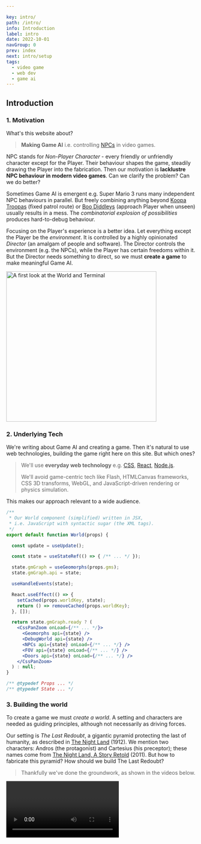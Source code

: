 ```yaml
---

key: intro/
path: /intro/
info: Introduction
label: intro
date: 2022-10-01
navGroup: 0
prev: index
next: intro/setup
tags:
  - video game
  - web dev
  - game ai
---
```



## Introduction

### 1. Motivation

What's this website about?

> **Making Game AI** i.e. controlling [NPCs](https://en.wikipedia.org/wiki/Non-player_character) in video games.

NPC stands for _Non-Player Character_ - 
every friendly or unfriendly character except for the Player.
Their behaviour shapes the game, steadily drawing the Player into the fabrication.
Then our motivation is **lacklustre NPC behaviour in modern video games**.
Can we clarify the problem?
Can we do better?

Sometimes Game AI is emergent
e.g. Super Mario 3 runs many independent NPC behaviours in parallel.
But freely combining anything beyond [Koopa Troopas](https://en.wikipedia.org/wiki/Koopa_Troopa) (fixed patrol route) or [Boo Diddleys](https://en.wikipedia.org/wiki/Boo_(character)) (approach Player when unseen) usually results in a mess.
The _combinatorial explosion of possibilities_ produces hard-to-debug behaviour.

Focusing on the Player's experience is a better idea.
Let everything except the Player be the _environment_.
It is controlled by a highly opinionated _Director_ (an amalgam of people and software).
The Director controls the environment (e.g. the NPCs), while the Player has certain freedoms within it.
But the Director needs something to direct,
so we must **create a game** to make meaningful Game AI.

<Image
  src="/pics/demo-pic-1.png"
  title="A sneak peek"
  alt="A first look at the World and Terminal"
  height="400"
  loading="lazy"
/>


### 2. Underlying Tech

We're writing about Game AI and creating a game.
Then it's natural to use web technologies, building the game right here on this site.
But which ones?

> We'll use **everyday web technology** e.g. [CSS](https://en.wikipedia.org/wiki/CSS), [React](https://en.wikipedia.org/wiki/React_(JavaScript_library)#Functional_components), [Node.js](https://en.wikipedia.org/wiki/Node.js).
>
> We'll avoid game-centric tech like Flash, HTMLCanvas frameworks, CSS 3D transforms, WebGL,
> and JavaScript-driven rendering or physics simulation.

This makes our approach relevant to a wide audience.

```jsx
/**
 * Our World component (simplified) written in JSX,
 * i.e. JavaScript with syntactic sugar (the XML tags).
 */
export default function World(props) {

  const update = useUpdate();

  const state = useStateRef(() => { /** ... */ });

  state.gmGraph = useGeomorphs(props.gms);
  state.gmGraph.api = state;

  useHandleEvents(state);

  React.useEffect(() => {
    setCached(props.worldKey, state);
    return () => removeCached(props.worldKey);
  }, []);

  return state.gmGraph.ready ? (
    <CssPanZoom onLoad={/** ... */}>
      <Geomorphs api={state} />
      <DebugWorld api={state} />
      <NPCs api={state} onLoad={/** ... */} />
      <FOV api={state} onLoad={/** ... */} />
      <Doors api={state} onLoad={/** ... */} />
    </CssPanZoom>
  ) : null;
}

/** @typedef Props ... */
/** @typedef State ... */

```


### 3. Building the world

To create a game we must _create a world_.
A setting and characters are needed as guiding principles,
although not necessarily as driving forces.

Our setting is _The Last Redoubt_, a gigantic pyramid protecting the last of humanity, as described in [The Night Land](https://en.wikipedia.org/wiki/The_Night_Land) (1912).
We mention two characters: Andros (the protagonist) and Cartesius (his preceptor);
these names come from [The Night Land, A Story Retold](https://en.wikipedia.org/wiki/The_Night_Land#Pastiche,_homages_and_sequels) (2011).
But how to fabricate this pyramid?
How should we build The Last Redoubt?

> Thankfully we've done the groundwork, as shown in the videos below.

<Video videoKey="intro-first-videos" />

<aside title="starship-geomorphs">

  The graphics above depict Geomorph 301 (a.k.a. _Bridge_) from Robert Pearce's [Starship Geomorphs 2.0](http://travellerrpgblog.blogspot.com/2018/10/the-starship-geomorphs-book-if-finally.html).
  We've recreated it using 9 of his [Starship Symbols](http://travellerrpgblog.blogspot.com/2020/08/starship-symbols-book.html),
  available as PNGs thanks to [Eric Smith](http://ericbsmith.no-ip.org/geomorphs/).
  These wonderful assets provide one of the foundation stones upon which our game is built.

</aside>

It is worth taking the time to make some observations about the above videos.

> **The game has a birdseye viewpoint**.
> Avoiding game-centric tech rules out 3D graphics (except perhaps isometric).

> **The Player moves by navigating the [navmesh](https://en.wikipedia.org/wiki/Navigation_mesh#:~:text=A%20navigation%20mesh%2C%20or%20navmesh,video%20game%20AI%20in%202000.), opening nearby doors**.
> Mouse clicks are converted into world coordinates.
> Doors are styled clickable [divs](https://developer.mozilla.org/en-US/docs/Web/API/HTMLDivElement).

> **The Player interacts via mouse clicks or touches**.
> Websites rarely use keyboard controls.

> **The Player is _situated_ with limited visual range**.
> We use two copies of the [same PNG](/geomorph/g-301--bridge.png "@new-tab") (one atop the other).
> The top one is inverted ([CSS filter](https://developer.mozilla.org/en-US/docs/Web/CSS/filter)) and masked ([CSS clip-path](https://developer.mozilla.org/en-US/docs/Web/CSS/clip-path)).

The camera ([CSS transforms](https://developer.mozilla.org/en-US/docs/Web/CSS/transform)) further restricts what can be seen, although we can peek by panning and zooming.
These points are illustrated below.

<Carousel
  baseSrc="/pics/intro-carousel/"
  height={450}
  breakpoints={{
    300: {
      slidesPerView: 1,
    },
    450: {
      slidesPerView: 2,
    },
    900: {
      slidesPerView: 3,
    },
  }}
  items={[
    { src: 'birdseye.png', label: 'Birdseye Viewpoint' },
    { src: 'open-nearby-door.png', label: 'Open door via click/touch' },
    { src: 'click-navmesh.png', label: 'Click navmesh to walk' },
    { src: 'enter-door.png', label: 'Entering door changes view'},
    { src: 'can-go-round-corners.png', label: 'Navigate around corners' },
    { src: 'open-door-see-more.png', label: 'Open door & see more' },
    { src: 'pan-zoom-see-more.png', label: 'Pan-zoom to peek' },
  ]}
/>

So our approach uses [everyday web dev tech](#index--2.-underlying-tech) as promised.
We'll interact with the real McCoy in the next section.
For those itching to see how it is built, check out [this CodeSandbox](https://codesandbox.io/s/tty-world-1-0s9wfl?file=/src/index.js "@new-tab").


### 4. Directing the world

We've made good progress towards _building_ a world.
But what about _directing it_?

<aside title="recall-our-motivation">

Recall our motivation i.e. understanding and improving Game AI.
Rather than providing independent parallel systems,
we'll intentionally modify the Player's experience, e.g.

- Spawn enemy when Player walks through 3 doors.
- Build tension by showing enemies at fringes of vision.
- Tempt Player to particular area and ambush them.
- Indicate room purpose via ghostly replay.
- Orchestrate enemy search party.

</aside>

The [videos above](#intro-first-videos) show a [_terminal_](https://xtermjs.org/ "@new-tab") (the black window with mostly green text).
We can type commands and press enter to run them.
Commands are parsed using the excellent [mvdan-sh](https://www.npmjs.com/package/mvdan-sh),
and then interpreted by our own specially written interpreter.
Collectively they convert POSIX-like commands into JavaScript and execute it.

<!-- > If Game AI (NPC behaviour) is the interaction between the Director (human-software amalgam) and the Player, -->
> Then the **Director directs by running commands in one or more terminals**.
>
> These commands may include scripts and long-running processes.


An extended example:

<Carousel
  height={220}
  pagination={{ clickable: true }}
  items={[
    <>
      <p>
        Try clicking <i>interact</i> below.
      </p>
      <p>
        After a few lines, you'll see repetitions <b>polling for cached query</b>{' '}
        (if not, click reset <Icon icon="refresh" small inline />).
        Clicking disable <Icon icon="cross-circle" small inline />,
        you'll see <b>paused session</b> and the <i>interact</i> button returns.
      </p>
    </>
    ,
    <p>
      Press <i>interact</i> again, and this time click on the 2nd tab.
      You'll see the world from the videos, we suggest you have a play around.
    </p>
    ,
    <p>
      Finally return to the 1st tab and scroll to the top.
    </p>
  ]}
/>

<Tabs
  id="intro-1"
  initEnabled={false}
  height={500}
  tabs={[
    [
      {
          type: 'terminal',
          filepath: 'intro-tty-1',
          env: { WORLD_KEY: 'intro-world-1', PROFILE: profileLookup['profile-1-a']() },
      },
      { type: 'component', filepath: 'intro-world-1' },
    ],
  ]}
  initHorizontal
  // persistLayout
/>

Let's try to understand some of the lines above.

| Line | Info |
| --- | ----------- |
| <InlineUniCode>ℹ️</InlineUniCode>`  Running /home/PROFILE` | The absolute path <InlineCode>/home/PROFILE</InlineCode> refers to a string (the terminal's initialisation script). Try typing it into the terminal, or click and paste (easier on a mobile). |
| `source /etc/util-1` | The 1st line of the string at `/home/PROFILE`. This command executes the string at <InlineCode>/etc/util-1</InlineCode> which defines util functions. |
| `source /etc/game-1` | From `/home/PROFILE`, <InlineCode>/etc/game-1</InlineCode> defines game-related functions. List all functions via <InlineCode>declare</InlineCode>. Those with a dev console can <InlineCode>declare \| log</InlineCode>. |
| `awaitWorld` | From `/home/PROFILE`, this command awaits a world whose identifier is the string at <InlineCode>/home/WORLD_KEY</InlineCode>. While polling it sends lines, as we saw. |

  What about the rest of `/home/PROFILE`?

  It spawns Andros, sets him as the Player,
  and finally initiates 3 long-running background processes.
  That is,
  (a) the camera tracks Andros,
  (b) clicking the navmesh makes him walk,
  (c) clicking outside the navmesh makes him turn.

<aside title="js-shell">

  Our [shell](https://en.wikipedia.org/wiki/Shell_(computing)#Command-line_shells) wraps JavaScript in a Command Line Interface.
  The central entities in JavaScript are **values** (primitive or object) rather than files.
  Each terminal has an associated root object where
  e.g. `root.home.PROFILE` is a string defining the initialisation script.

</aside>

We've recorded the above example on desktop and mobile.

<Video videoKey="intro-world-tty-videos" />


### 5. Finished product

Game developers are prone to a particular disease.
They try to make a game but create a _game engine_ instead.
Years of effort with zero result.
Thankfully, our driving force is _Game AI_ rather than releasing a game.
We'll publish the process step-by-step right here.
It is relevant to a wide audience: web developers and also video game enthusiasts.

No one knows how to study Game AI abstractly.
It rarely overlaps with the academic subject _Artificial Intelligence_.
But we shouldn't forget
(a) the [Turing Test](https://en.wikipedia.org/wiki/Computing_Machinery_and_Intelligence) was originally a gender-bending party game,
(b) providing believable NPC behaviour is analogous to winning this game.
This doesn't mean we are solving a problem of similar difficulty!
The Turing Test handles _arbitrary_ textual input,
whereas all existing implementations of believable NPC behaviour deal with very specific situations.

Lacking an abstract approach,
we know no alternative other than embedding into a video game.

> So what's our game going to be?

| | |
| --- | ----------- |
| **Setting** | A gargantuan pyramid housing the last of humanity, millions of years after the Sun has died. This structure is known as [The Last Redoubt](https://en.wikipedia.org/wiki/The_Night_Land). |
| **Storyline** | Andros must help defend the pyramid against invaders: _mental effluents_ and _unnatural incarnations_ who've broken through the Air Clog. |
| **Influences** | <InnerTable><><>[The Night Land](https://en.wikipedia.org/wiki/The_Night_Land "@new-tab")</><>An early sci-fi story (1912).</></><><>[Theravada Buddhism](https://en.wikipedia.org/wiki/Theravada "@new-tab")</><>The religion of the last of humanity.</></><><>[Teleglitch](https://en.wikipedia.org/wiki/Teleglitch "@new-tab")</><>Top-down survival-horror roguelike.</></><><>[Fallout 1, 2](https://en.wikipedia.org/wiki/Fallout_(video_game) "@new-tab")</><>Oblique turn-based RPGs.</></><><>[GTA 1, 2](https://en.wikipedia.org/wiki/Grand_Theft_Auto_(video_game) "@new-tab")</><>Top-down open-world action games.</></></InnerTable> |

<aside title="game-influences">

Teleglitch (2013) provides a strong influence.
The protagonist must escape a military base.
Levels are randomly generated by connecting "modules".
The top-down line-of-sight view also provides inspiration.

Fallout 1 & 2 and GTA 1 & 2 are breathtakingly brilliant open-world games from the late 90s.
They'll serve as reference points and sources of inspiration.

</aside>

We expect to continually alternate between exposition and Game AI development.
But we mustn't meander too much or we'll get lost.
Then a level or scenario (part of a level) should be kept in mind whenever we develop Game AI.

> **First level outline**.
>
> Andros has just travelled through the first 1000 cities.
> Cartesius encourages him to ordain into the 320 temples of the Upper Pyramid.
> Andros and the other Novices begin by learning certain
> hidden knowledge concerning the Watchers.

<aside>

Articles up next:
- **Setup** -- _how we built what we've built_.
- **JS CLI** -- _introducing our online JavaScript Command Line Interface_.
- **Baby steps** -- _applying the JS CLI to Game AI_.

</aside>

<Comments
  id="comments"
  term="/intro"
/>
